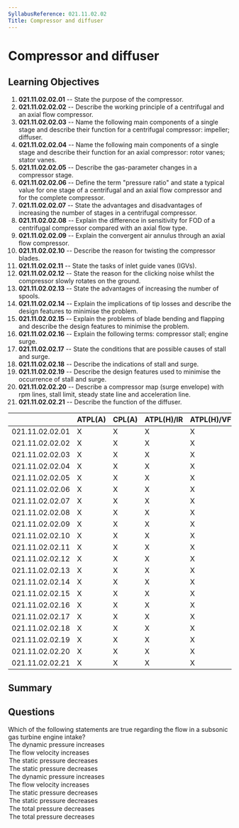 ```yaml
---
SyllabusReference: 021.11.02.02
Title: Compressor and diffuser
---
```


# Compressor and diffuser

## Learning Objectives

1. **021.11.02.02.01** -- State the purpose of the compressor.
2. **021.11.02.02.02** -- Describe the working principle of a centrifugal and an
   axial flow compressor.
3. **021.11.02.02.03** -- Name the following main components of a single stage
   and describe their function for a centrifugal compressor: impeller; diffuser.
4. **021.11.02.02.04** -- Name the following main components of a single stage
   and describe their function for an axial compressor: rotor vanes; stator
   vanes.
5. **021.11.02.02.05** -- Describe the gas-parameter changes in a compressor
   stage.
6. **021.11.02.02.06** -- Define the term "pressure ratio" and state a typical
   value for one stage of a centrifugal and an axial flow compressor and for the
   complete compressor.
7. **021.11.02.02.07** -- State the advantages and disadvantages of increasing
   the number of stages in a centrifugal compressor.
8. **021.11.02.02.08** -- Explain the difference in sensitivity for FOD of a
   centrifugal compressor compared with an axial flow type.
9. **021.11.02.02.09** -- Explain the convergent air annulus through an axial
   flow compressor.
10. **021.11.02.02.10** -- Describe the reason for twisting the compressor
    blades.
11. **021.11.02.02.11** -- State the tasks of inlet guide vanes (IGVs).
12. **021.11.02.02.12** -- State the reason for the clicking noise whilst the
    compressor slowly rotates on the ground.
13. **021.11.02.02.13** -- State the advantages of increasing the number of
    spools.
14. **021.11.02.02.14** -- Explain the implications of tip losses and describe
    the design features to minimise the problem.
15. **021.11.02.02.15** -- Explain the problems of blade bending and flapping
    and describe the design features to minimise the problem.
16. **021.11.02.02.16** -- Explain the following terms: compressor stall; engine
    surge.
17. **021.11.02.02.17** -- State the conditions that are possible causes of
    stall and surge.
18. **021.11.02.02.18** -- Describe the indications of stall and surge.
19. **021.11.02.02.19** -- Describe the design features used to minimise the
    occurrence of stall and surge.
20. **021.11.02.02.20** -- Describe a compressor map (surge envelope) with rpm
    lines, stall limit, steady state line and acceleration line.
21. **021.11.02.02.21** -- Describe the function of the diffuser.

|                 | ATPL(A) | CPL(A) | ATPL(H)/IR | ATPL(H)/VFR | CPL(H) | IR  | CBIR(A) |
| --------------- | ------- | ------ | ---------- | ----------- | ------ | --- | ------- |
| 021.11.02.02.01 | X       | X      | X          | X           | X      |     |         |
| 021.11.02.02.02 | X       | X      | X          | X           | X      |     |         |
| 021.11.02.02.03 | X       | X      | X          | X           | X      |     |         |
| 021.11.02.02.04 | X       | X      | X          | X           | X      |     |         |
| 021.11.02.02.05 | X       | X      | X          | X           | X      |     |         |
| 021.11.02.02.06 | X       | X      | X          | X           | X      |     |         |
| 021.11.02.02.07 | X       | X      | X          | X           | X      |     |         |
| 021.11.02.02.08 | X       | X      | X          | X           | X      |     |         |
| 021.11.02.02.09 | X       | X      | X          | X           | X      |     |         |
| 021.11.02.02.10 | X       | X      | X          | X           | X      |     |         |
| 021.11.02.02.11 | X       | X      | X          | X           | X      |     |         |
| 021.11.02.02.12 | X       | X      | X          | X           | X      |     |         |
| 021.11.02.02.13 | X       | X      | X          | X           | X      |     |         |
| 021.11.02.02.14 | X       | X      | X          | X           | X      |     |         |
| 021.11.02.02.15 | X       | X      | X          | X           | X      |     |         |
| 021.11.02.02.16 | X       | X      | X          | X           | X      |     |         |
| 021.11.02.02.17 | X       | X      | X          | X           | X      |     |         |
| 021.11.02.02.18 | X       | X      | X          | X           | X      |     |         |
| 021.11.02.02.19 | X       | X      | X          | X           | X      |     |         |
| 021.11.02.02.20 | X       | X      | X          | X           | X      |     |         |
| 021.11.02.02.21 | X       | X      | X          | X           | X      |     |         |

## Summary

## Questions

<Question id="BPyCNxgTCW" variant="definition" lo="021.11.02.02.09">
  <Text variant="oneCorrect">
    Which of the following statements are true regarding the flow in a
    <Subject /> subsonic gas turbine engine intake?
  </Text>
  <Option
    id="BPyCNxgTCW-1"
    subject={["convergent"]}
    why="If the cross sectional area is decreasing, and mass flow is assumed constant, the average speed of the flow must be assumed to increase. If the speed of the flow increases so does the dynamic pressure."
  >
    The dynamic pressure increases
  </Option>
  <Option
    id="BPyCNxgTCW-2"
    subject={["convergent"]}
    why="If the cross sectional area is decreasing, and mass flow is assumed constant, the average speed of the flow must be assumed to increase."
  >
    The flow velocity increases
  </Option>
  <Option
    id="BPyCNxgTCW-3"
    subject={["convergent"]}
    why="Both temperature and pressure follow the same pattern. As total temperature must remain constant, if dynamic temperature increases, static temperature decreases."
  >
    The static pressure decreases
  </Option>
  <Option
    id="BPyCNxgTCW-4"
    subject={["convergent"]}
    why="Both temperature and pressure follow the same pattern. As total Pressure must remain constant, if dynamic pressure increases, static pressure decreases."
  >
    The static pressure decreases
  </Option>
  <Option
    id="BPyCNxgTCW-5"
    subject={["divergent"]}
    why="If the cross sectional area is decreasing, and mass flow is assumed constant, the average speed of the flow must be assumed to increase. If the speed of the flow increases so does the dynamic pressure."
  >
    The dynamic pressure increases
  </Option>
  <Option
    id="BPyCNxgTCW-6"
    subject={["divergent"]}
    why="If the cross sectional area is decreasing, and mass flow is assumed constant, the average speed of the flow must be assumed to increase."
  >
    The flow velocity increases
  </Option>
  <Option
    id="BPyCNxgTCW-7"
    subject={["divergent"]}
    why="Both temperature and pressure follow the same pattern. As total temperature must remain constant, if dynamic temperature increases, static temperature decreases."
  >
    The static pressure decreases
  </Option>
  <Option
    id="BPyCNxgTCW-8"
    subject={["divergent"]}
    why="Both temperature and pressure follow the same pattern. As total Pressure must remain constant, if dynamic pressure increases, static pressure decreases."
  >
    The static pressure decreases
  </Option>
  <Option
    id="BPyCNxgTCW-9"
    subject={["divergent", "convergent"]}
    why="Total temperature and pressure remain constant when going through a duct."
  >
    The total pressure decreases
  </Option>
  <Option
    id="BPyCNxgTCW-10"
    subject={["divergent", "convergent"]}
    why="Total temperature and pressure remain constant when going through a duct."
  >
    The total pressure decreases
  </Option>
</Question>
